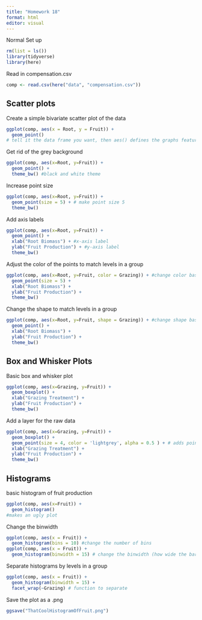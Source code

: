 ```yaml
---
title: "Homework 18"
format: html
editor: visual
---
```


Normal Set up

```r
rm(list = ls())
library(tidyverse)
library(here)
```

Read in compensation.csv

```r
comp <- read.csv(here("data", "compensation.csv"))
```

## Scatter plots ##

Create a simple bivariate scatter plot of the data

```r
ggplot(comp, aes(x = Root, y = Fruit)) + 
  geom_point()
# tell it the data frame you want, then aes() defines the graphs features and then add a geometric layer as the points
```

Get rid of the grey background

```r
ggplot(comp, aes(x=Root, y=Fruit)) + 
  geom_point() + 
  theme_bw() #black and white theme
```

Increase point size

```r
ggplot(comp, aes(x=Root, y=Fruit)) + 
  geom_point(size = 5) + # make point size 5
  theme_bw()
```

Add axis labels

```r
ggplot(comp, aes(x=Root, y=Fruit)) + 
  geom_point() + 
  xlab("Root Biomass") + #x-axis label 
  ylab("Fruit Production") + #y-axis label
  theme_bw()
```

Adjust the color of the points to match levels in a group
```r
ggplot(comp, aes(x=Root, y=Fruit, color = Grazing)) + #change color based on grazing
  geom_point(size = 5) + 
  xlab("Root Biomass") +
  ylab("Fruit Production") + 
  theme_bw()
```

Change the shape to match levels in a group

```r
ggplot(comp, aes(x=Root, y=Fruit, shape = Grazing)) + #change shape based on grazing
  geom_point() + 
  xlab("Root Biomass") +
  ylab("Fruit Production") + 
  theme_bw()
```

## Box and Whisker Plots

Basic box and whisker plot
```r
ggplot(comp, aes(x=Grazing, y=Fruit)) + 
  geom_boxplot() + 
  xlab("Grazing Treatment") +
  ylab("Fruit Production") + 
  theme_bw()
```

Add a layer for the raw data
```r
ggplot(comp, aes(x=Grazing, y=Fruit)) + 
  geom_boxplot() +
  geom_point(size = 4, color = 'lightgrey', alpha = 0.5 ) + # adds points to the plot
  xlab("Grazing Treatment") +
  ylab("Fruit Production") + 
  theme_bw()
```

## Histograms

basic histogram of fruit production
```r
ggplot(comp, aes(x=Fruit)) +
  geom_histogram()
#makes an ugly plot
```

Change the binwidth
```r
ggplot(comp, aes(x = Fruit)) + 
  geom_histogram(bins = 10) #change the number of bins
ggplot(comp, aes(x = Fruit)) + 
  geom_histogram(binwidth = 15) # change the binwidth (how wide the bars are)
```

Separate histograms by levels in a group
```r
ggplot(comp, aes(x = Fruit)) + 
  geom_histogram(binwidth = 15) + 
  facet_wrap(~Grazing) # function to separate
```

Save the plot as a .png
```r
ggsave("ThatCoolHistogramOfFruit.png")
```

